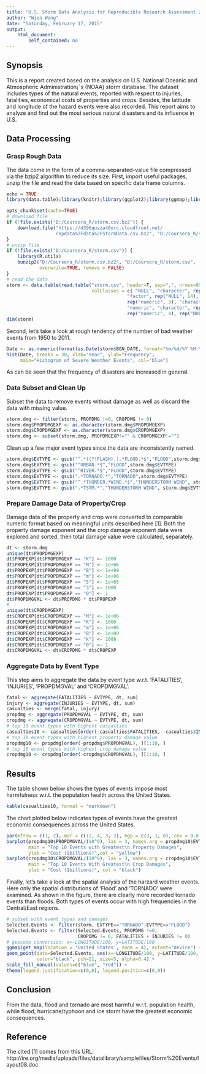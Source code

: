 ```yaml
---
title: "U.S. Storm Data Analysis for Reproducible Research Assessment 2"
author: "Wien Wong"
date: "Saturday, February 17, 2015"
output: 
    html_document:
        self_contained: no
---
```


## Synopsis
This is a report created based on the analysis on U.S. National Oceanic and Atmospheric Administration¡¯s (NOAA) storm database. The dataset includes types of the natural events, reported with respect to injuries, fatalities, economical costs of properties and crops. Besides, the latitude and longitude of the hazard events were also recorded. This report aims to analyze and find out the most serious natural disasters and its influence in U.S. 

## Data Processing
### Grasp Rough Data
The data come in the form of a comma-separated-value file compressed via the bzip2 algorithm to reduce its size. First, import useful packages, unzip the file and read the data based on specific data frame columns.

```r
echo = TRUE 
library(data.table);library(knitr);library(ggplot2);library(ggmap);library(dplyr)
```

```r
opts_chunk$set(cache=TRUE)
# download file
if (!file.exists("D:/Coursera_R/storm.csv.bz2")) {
    download.file("https://d396qusza40orc.cloudfront.net/
                  repdata%2Fdata%2FStormData.csv.bz2", "D:/Coursera_R/storm.csv.bz2")
}
# unzip file 
if (!file.exists("D:/Coursera_R/storm.csv")) {
    library(R.utils)
    bunzip2("D:/Coursera_R/storm.csv.bz2", "D:/Coursera_R/storm.csv", 
            overwrite=TRUE, remove = FALSE)
}
# read the data
storm <- data.table(read.table("storm.csv", header=T, sep=",", nrows=902298,na.strings="", 
                               colClasses = c( "NULL", "character", rep("NULL", 5), 
                                            "factor", rep("NULL", 14), 
                                            rep("numeric", 3), "character", 
                                            "numeric", "character", rep("NULL", 3), 
                                            rep("numeric", 4), rep("NULL", 2) ) ))
dim(storm)
```

Second, let's take a look at rough tendency of the number of bad weather events from 1950 to 2011.
```r
Date <- as.numeric(format(as.Date(storm$BGN_DATE, format="%m/%d/%Y %H:%M:%S"), "%Y"))
hist(Date, breaks = 30, xlab="Year", ylab="Frequency",
     main="Histogram of Severe Weather Events", col="blue")
```

As can be seen that the frequency of disasters are increased in general.

### Data Subset and Clean Up
Subset the data to remove events without damage as well as discard the data with missing value.
```r
storm.dmg <- filter(storm, PROPDMG !=0, CROPDMG != 0)
storm.dmg$PROPDMGEXP <- as.character(storm.dmg$PROPDMGEXP)
storm.dmg$CROPDMGEXP <- as.character(storm.dmg$CROPDMGEXP)
storm.dmg <- subset(storm.dmg, PROPDMGEXP!="" & CROPDMGEXP!="")
```

Clean up a few major event types since the data are inconsistently named.
```r
storm.dmg$EVTYPE <- gsub("^.*((?!FLASH).).*FLOOD.*$","FLOOD",storm.dmg$EVTYPE, perl=TRUE)
storm.dmg$EVTYPE <- gsub("^URBAN.*$","FLOOD",storm.dmg$EVTYPE)
storm.dmg$EVTYPE <- gsub("^RIVER.*$","FLOOD",storm.dmg$EVTYPE)
storm.dmg$EVTYPE <- gsub(".*TORNADO.*","TORNADO",storm.dmg$EVTYPE)
storm.dmg$EVTYPE <- gsub("^.*THUNDER.*WIND.*$","THUNDERSTORM WIND", storm.dmg$EVTYPE)
storm.dmg$EVTYPE <- gsub(".*TSTM.*","THUNDERSTORM WIND", storm.dmg$EVTYPE)
```

### Prepare Damage Data of Property/Crop 
Damage data of the property and crop were converted to comparable numeric format based on 
meaningful units described here [1]. Both the property damage exponent and the crop damage exponent data were explored and sorted, then total damage value were calculated, separately.
```r
dt <- storm.dmg
unique(dt$PROPDMGEXP)
dt$PROPEXP[dt$PROPDMGEXP == "K"] <- 1000
dt$PROPEXP[dt$PROPDMGEXP == "M"] <- 1e+06
dt$PROPEXP[dt$PROPDMGEXP == "B"] <- 1e+09
dt$PROPEXP[dt$PROPDMGEXP == "m"] <- 1e+06
dt$PROPEXP[dt$PROPDMGEXP == "5"] <- 1e+05
dt$PROPEXP[dt$PROPDMGEXP == "3"] <- 1000
dt$PROPEXP[dt$PROPDMGEXP == "0"] <- 1
dt$PROPDMGVAL <- dt$PROPDMG * dt$PROPEXP
# 
unique(dt$CROPDMGEXP)
dt$CROPEXP[dt$CROPDMGEXP == "M"] <- 1e+06
dt$CROPEXP[dt$CROPDMGEXP == "K"] <- 1000
dt$CROPEXP[dt$CROPDMGEXP == "m"] <- 1e+06
dt$CROPEXP[dt$CROPDMGEXP == "B"] <- 1e+09
dt$CROPEXP[dt$CROPDMGEXP == "k"] <- 1000
dt$CROPEXP[dt$CROPDMGEXP == "0"] <- 1
dt$CROPDMGVAL <- dt$CROPDMG * dt$CROPEXP
```

### Aggregate Data by Event Type
This step aims to aggregate the data by event type w.r.t. 'FATALITIES', 'INJURIES', 'PROPDMGVAL' and 'CROPDMGVAL'.
```r
fatal <- aggregate(FATALITIES ~ EVTYPE, dt, sum)
injury <- aggregate(INJURIES ~ EVTYPE, dt, sum)
casualties <- merge(fatal, injury)
propdmg <- aggregate(PROPDMGVAL ~ EVTYPE, dt, sum)
cropdmg <- aggregate(CROPDMGVAL ~ EVTYPE, dt, sum)
# top 10 event types with highest casualties
casualties10 <- casualties[order(-casualties$FATALITIES, -casualties$INJURIES), ][1:10, ]
# top 10 event types with highest property damage value
propdmg10 <- propdmg[order(-propdmg$PROPDMGVAL), ][1:10, ]
# top 10 event types with highest crop damage value
cropdmg10 <- cropdmg[order(-cropdmg$CROPDMGVAL), ][1:10, ]
```

## Results
The table shown below shows the types of events impose most harmfulness w.r.t. the population health across the United States.
```r
kable(casualties10, format = "markdown")
```

The chart plotted below indicates types of events have the greatest economic consequences across the United States.
```r
par(mfrow = c(1, 2), mar = c(12, 4, 3, 2), mgp = c(3, 1, 0), cex = 0.8)
barplot(propdmg10$PROPDMGVAL/(10^9), las = 3, names.arg = propdmg10$EVTYPE, 
        main = "Top 10 Events with Greatest\n Property Damages", 
        ylab = "Cost ($billions)",col = "yellow")
barplot(cropdmg10$CROPDMGVAL/(10^9), las = 3, names.arg = cropdmg10$EVTYPE, 
        main = "Top 10 Events With Greatest\n Crop Damages", 
        ylab = "Cost ($billions)", col = "black")
```

Finally, let's take a look at the spatial analysis of the harzard weather events. Here only the spatial distributions of 'Flood' and 'TORNADO' were examined. As shown in the figure, there are clearly more recorded tornado events than floods. Both types of events occur with high frequencies in the Central/East regions.

```r
# subset with event types and damages
Selected.Events <- filter(storm, EVTYPE=="TORNADO"|EVTYPE=="FLOOD")
Selected.Events <- filter(Selected.Events, PROPDMG !=0, 
                          CROPDMG != 0, FATALITIES + INJURIES != 0)
# geocode conversion: x=-LONGITUDE/100, y=LATITUDE/100
ggmap(get_map(location = 'United States', zoom = 4), extent="device") + 
geom_point(data=Selected.Events, aes(x=-LONGITUDE/100, y=LATITUDE/100, fill=EVTYPE), 
           color="black", pch=21, size=5, alpha=0.4) +
scale_fill_manual(values=c("blue", "red")) +
theme(legend.justification=c(0,0), legend.position=c(0,0))
```

## Conclusion 
From the data, flood and tornado are most harmful w.r.t. population health, while flood, hurricane/typhoon and ice storm have the greatest economic consequences.

## Reference
The cited [1] comes from this URL:
http://ire.org/media/uploads/files/datalibrary/samplefiles/Storm%20Events/layout08.doc
